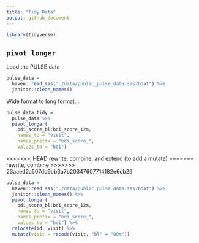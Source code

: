 ```yaml
---
title: "Tidy Data"
output: github_document
---
```


```r
library(tidyverse)
```

## `pivot longer`

Load the PULSE data

```r
pulse_data = 
  haven::read_sas("./data/public_pulse_data.sas7bdat") %>%
  janitor::clean_names()
```

Wide format to long format...

```r
pulse_data_tidy = 
  pulse_data %>% 
  pivot_longer(
    bdi_score_bl:bdi_score_12m,
    names_to = "visit",
    names_prefix = "bdi_score_",
    values_to = "bdi")
```

<<<<<<< HEAD
rewrite, combine, and extend (to add a mutate)
=======
rewrite, combine
>>>>>>> 23aaed2a507dc9bb3a7b20347607714182e6cb29

```r
pulse_data = 
  haven::read_sas("./data/public_pulse_data.sas7bdat") %>%
  janitor::clean_names() %>%
  pivot_longer(
    bdi_score_bl:bdi_score_12m,
    names_to = "visit", 
    names_prefix = "bdi_score_",
    values_to = "bdi") %>%
  relocate(id, visit) %>%
  mutate(visit = recode(visit, "bl" = "00m"))
```